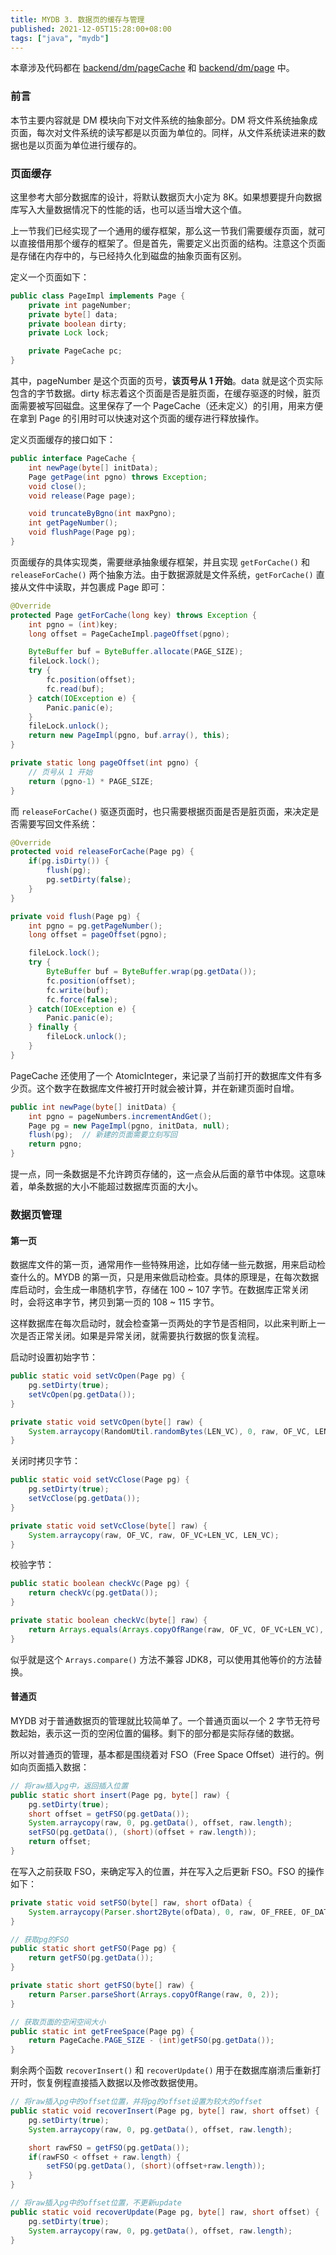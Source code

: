 ```yaml
---
title: MYDB 3. 数据页的缓存与管理
published: 2021-12-05T15:28:00+08:00
tags: ["java", "mydb"]
---
```

本章涉及代码都在 [backend/dm/pageCache](https://github.com/CN-GuoZiyang/MYDB/tree/master/src/main/java/top/guoziyang/mydb/backend/dm/pageCache) 和 [backend/dm/page](https://github.com/CN-GuoZiyang/MYDB/tree/master/src/main/java/top/guoziyang/mydb/backend/dm/page) 中。

### 前言

本节主要内容就是 DM 模块向下对文件系统的抽象部分。DM 将文件系统抽象成页面，每次对文件系统的读写都是以页面为单位的。同样，从文件系统读进来的数据也是以页面为单位进行缓存的。

### 页面缓存

这里参考大部分数据库的设计，将默认数据页大小定为 8K。如果想要提升向数据库写入大量数据情况下的性能的话，也可以适当增大这个值。

上一节我们已经实现了一个通用的缓存框架，那么这一节我们需要缓存页面，就可以直接借用那个缓存的框架了。但是首先，需要定义出页面的结构。注意这个页面是存储在内存中的，与已经持久化到磁盘的抽象页面有区别。

定义一个页面如下：

```java
public class PageImpl implements Page {
    private int pageNumber;
    private byte[] data;
    private boolean dirty;
    private Lock lock;

    private PageCache pc;
}
```

其中，pageNumber 是这个页面的页号，**该页号从 1 开始**。data 就是这个页实际包含的字节数据。dirty 标志着这个页面是否是脏页面，在缓存驱逐的时候，脏页面需要被写回磁盘。这里保存了一个 PageCache（还未定义）的引用，用来方便在拿到 Page 的引用时可以快速对这个页面的缓存进行释放操作。

定义页面缓存的接口如下：

```java
public interface PageCache {
    int newPage(byte[] initData);
    Page getPage(int pgno) throws Exception;
    void close();
    void release(Page page);

    void truncateByBgno(int maxPgno);
    int getPageNumber();
    void flushPage(Page pg);
}
```

页面缓存的具体实现类，需要继承抽象缓存框架，并且实现 `getForCache()` 和 `releaseForCache()` 两个抽象方法。由于数据源就是文件系统，`getForCache()` 直接从文件中读取，并包裹成 Page 即可：

```java
@Override
protected Page getForCache(long key) throws Exception {
    int pgno = (int)key;
    long offset = PageCacheImpl.pageOffset(pgno);

    ByteBuffer buf = ByteBuffer.allocate(PAGE_SIZE);
    fileLock.lock();
    try {
        fc.position(offset);
        fc.read(buf);
    } catch(IOException e) {
        Panic.panic(e);
    }
    fileLock.unlock();
    return new PageImpl(pgno, buf.array(), this);
}

private static long pageOffset(int pgno) {
    // 页号从 1 开始
    return (pgno-1) * PAGE_SIZE;
}
```

而 `releaseForCache()` 驱逐页面时，也只需要根据页面是否是脏页面，来决定是否需要写回文件系统：

```java
@Override
protected void releaseForCache(Page pg) {
    if(pg.isDirty()) {
        flush(pg);
        pg.setDirty(false);
    }
}

private void flush(Page pg) {
    int pgno = pg.getPageNumber();
    long offset = pageOffset(pgno);

    fileLock.lock();
    try {
        ByteBuffer buf = ByteBuffer.wrap(pg.getData());
        fc.position(offset);
        fc.write(buf);
        fc.force(false);
    } catch(IOException e) {
        Panic.panic(e);
    } finally {
        fileLock.unlock();
    }
}
```

PageCache 还使用了一个 AtomicInteger，来记录了当前打开的数据库文件有多少页。这个数字在数据库文件被打开时就会被计算，并在新建页面时自增。

```java
public int newPage(byte[] initData) {
    int pgno = pageNumbers.incrementAndGet();
    Page pg = new PageImpl(pgno, initData, null);
    flush(pg);  // 新建的页面需要立刻写回
    return pgno;
}
```

提一点，同一条数据是不允许跨页存储的，这一点会从后面的章节中体现。这意味着，单条数据的大小不能超过数据库页面的大小。

### 数据页管理

#### 第一页

数据库文件的第一页，通常用作一些特殊用途，比如存储一些元数据，用来启动检查什么的。MYDB 的第一页，只是用来做启动检查。具体的原理是，在每次数据库启动时，会生成一串随机字节，存储在 100 ~ 107 字节。在数据库正常关闭时，会将这串字节，拷贝到第一页的 108 ~ 115 字节。

这样数据库在每次启动时，就会检查第一页两处的字节是否相同，以此来判断上一次是否正常关闭。如果是异常关闭，就需要执行数据的恢复流程。

启动时设置初始字节：

```java
public static void setVcOpen(Page pg) {
    pg.setDirty(true);
    setVcOpen(pg.getData());
}

private static void setVcOpen(byte[] raw) {
    System.arraycopy(RandomUtil.randomBytes(LEN_VC), 0, raw, OF_VC, LEN_VC);
}
```

关闭时拷贝字节：

```java
public static void setVcClose(Page pg) {
    pg.setDirty(true);
    setVcClose(pg.getData());
}

private static void setVcClose(byte[] raw) {
    System.arraycopy(raw, OF_VC, raw, OF_VC+LEN_VC, LEN_VC);
}
```

校验字节：

```java
public static boolean checkVc(Page pg) {
    return checkVc(pg.getData());
}

private static boolean checkVc(byte[] raw) {
    return Arrays.equals(Arrays.copyOfRange(raw, OF_VC, OF_VC+LEN_VC), Arrays.copyOfRange(raw, OF_VC+LEN_VC, OF_VC+2*LEN_VC));
}
```

似乎就是这个 `Arrays.compare()` 方法不兼容 JDK8，可以使用其他等价的方法替换。

#### 普通页

MYDB 对于普通数据页的管理就比较简单了。一个普通页面以一个 2 字节无符号数起始，表示这一页的空闲位置的偏移。剩下的部分都是实际存储的数据。

所以对普通页的管理，基本都是围绕着对 FSO（Free Space Offset）进行的。例如向页面插入数据：

```java
// 将raw插入pg中，返回插入位置
public static short insert(Page pg, byte[] raw) {
    pg.setDirty(true);
    short offset = getFSO(pg.getData());
    System.arraycopy(raw, 0, pg.getData(), offset, raw.length);
    setFSO(pg.getData(), (short)(offset + raw.length));
    return offset;
}
```

在写入之前获取 FSO，来确定写入的位置，并在写入之后更新 FSO。FSO 的操作如下：

```java
private static void setFSO(byte[] raw, short ofData) {
    System.arraycopy(Parser.short2Byte(ofData), 0, raw, OF_FREE, OF_DATA);
}

// 获取pg的FSO
public static short getFSO(Page pg) {
    return getFSO(pg.getData());
}

private static short getFSO(byte[] raw) {
    return Parser.parseShort(Arrays.copyOfRange(raw, 0, 2));
}

// 获取页面的空闲空间大小
public static int getFreeSpace(Page pg) {
    return PageCache.PAGE_SIZE - (int)getFSO(pg.getData());
}
```

剩余两个函数 `recoverInsert()` 和 `recoverUpdate()` 用于在数据库崩溃后重新打开时，恢复例程直接插入数据以及修改数据使用。

```java
// 将raw插入pg中的offset位置，并将pg的offset设置为较大的offset
public static void recoverInsert(Page pg, byte[] raw, short offset) {
    pg.setDirty(true);
    System.arraycopy(raw, 0, pg.getData(), offset, raw.length);

    short rawFSO = getFSO(pg.getData());
    if(rawFSO < offset + raw.length) {
        setFSO(pg.getData(), (short)(offset+raw.length));
    }
}

// 将raw插入pg中的offset位置，不更新update
public static void recoverUpdate(Page pg, byte[] raw, short offset) {
    pg.setDirty(true);
    System.arraycopy(raw, 0, pg.getData(), offset, raw.length);
}
```